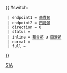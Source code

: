 {{ #switch: {{{format|}}}
  | endpoint1 = [[華貴邨巴士總站|華貴邨]]
  | endpoint2 = [[田灣邨]]
  | direction = 0
  | status = 
  | inline = [[華貴邨巴士總站|華貴邨]] ↺ [[田灣邨]]
  | normal =
  | full =
}}<noinclude>[[Category:港島專線小巴路線模板|51A]]</noinclude>